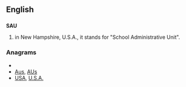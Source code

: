 ==English==

==={{initialism}}===
'''SAU'''

# in New Hampshire, U.S.A., it stands for "School Administrative Unit".

===Anagrams===
* {{alphagram|[[ASU#English|ASU]]}} 
* [[Aus#English|Aus]], [[AUs#English|AUs]]
* [[USA#English|USA]], [[U.S.A.#English|U.S.A.]]